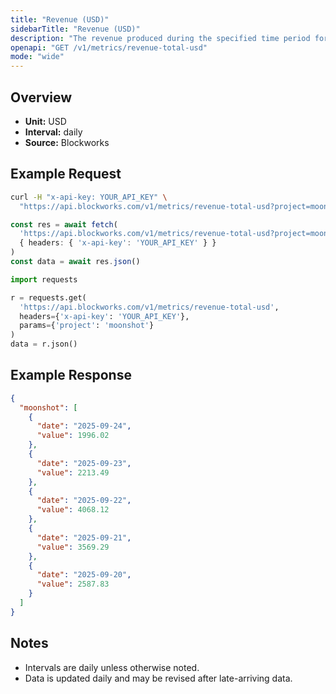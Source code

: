 ```yaml
---
title: "Revenue (USD)"
sidebarTitle: "Revenue (USD)"
description: "The revenue produced during the specified time period for given project."
openapi: "GET /v1/metrics/revenue-total-usd"
mode: "wide"
---
```


## Overview

- **Unit:** USD
- **Interval:** daily
- **Source:** Blockworks

## Example Request

<CodeGroup>

```bash cURL
curl -H "x-api-key: YOUR_API_KEY" \
  "https://api.blockworks.com/v1/metrics/revenue-total-usd?project=moonshot"
```

```typescript TypeScript
const res = await fetch(
  'https://api.blockworks.com/v1/metrics/revenue-total-usd?project=moonshot',
  { headers: { 'x-api-key': 'YOUR_API_KEY' } }
)
const data = await res.json()
```

```python Python
import requests

r = requests.get(
  'https://api.blockworks.com/v1/metrics/revenue-total-usd',
  headers={'x-api-key': 'YOUR_API_KEY'},
  params={'project': 'moonshot'}
)
data = r.json()
```

</CodeGroup>

## Example Response

```json
{
  "moonshot": [
    {
      "date": "2025-09-24",
      "value": 1996.02
    },
    {
      "date": "2025-09-23",
      "value": 2213.49
    },
    {
      "date": "2025-09-22",
      "value": 4068.12
    },
    {
      "date": "2025-09-21",
      "value": 3569.29
    },
    {
      "date": "2025-09-20",
      "value": 2587.83
    }
  ]
}
```

## Notes
- Intervals are daily unless otherwise noted.
- Data is updated daily and may be revised after late-arriving data.